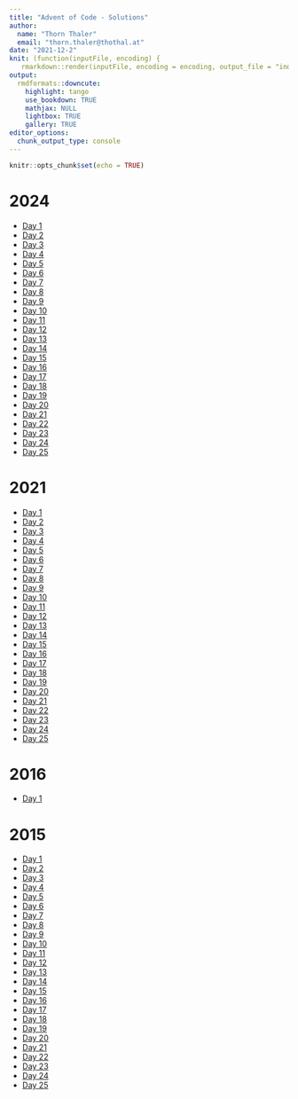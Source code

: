 ```yaml
---
title: "Advent of Code - Solutions"
author: 
  name: "Thorn Thaler"
  email: "thorn.thaler@thothal.at"
date: "2021-12-2"
knit: (function(inputFile, encoding) {
   rmarkdown::render(inputFile, encoding = encoding, output_file = "index.html", output_dir = here::here("docs")) })
output: 
  rmdformats::downcute:
    highlight: tango
    use_bookdown: TRUE
    mathjax: NULL
    lightbox: TRUE
    gallery: TRUE
editor_options: 
  chunk_output_type: console
---
```


```r
knitr::opts_chunk$set(echo = TRUE)
```

# 2024

* [Day 1](2024_task1.html)
* [Day 2](2024_task2.html)
* [Day 3](2024_task3.html)
* [Day 4](2024_task4.html)
* [Day 5](2024_task5.html)
* [Day 6](2024_task6.html)
* [Day 7](2024_task7.html)
* [Day 8](2024_task8.html)
* [Day 9](2024_task9.html)
* [Day 10](2024_task10.html)
* [Day 11](2024_task11.html)
* [Day 12](2024_task12.html)
* [Day 13](2024_task13.html)
* [Day 14](2024_task14.html)
* [Day 15](2024_task15.html)
* [Day 16](2024_task16.html)
* [Day 17](2024_task17.html)
* [Day 18](2024_task18.html)
* [Day 19](2024_task19.html)
* [Day 20](2024_task20.html)
* [Day 21](2024_task21.html)
* [Day 22](2024_task22.html)
* [Day 23](2024_task23.html)
* [Day 24](2024_task24.html)
* [Day 25](2024_task25.html)

# 2021

* [Day 1](2021_task1.html)
* [Day 2](2021_task2.html)
* [Day 3](2021_task3.html)
* [Day 4](2021_task4.html)
* [Day 5](2021_task5.html)
* [Day 6](2021_task6.html)
* [Day 7](2021_task7.html)
* [Day 8](2021_task8.html)
* [Day 9](2021_task9.html)
* [Day 10](2021_task10.html)
* [Day 11](2021_task11.html)
* [Day 12](2021_task12.html)
* [Day 13](2021_task13.html)
* [Day 14](2021_task14.html)
* [Day 15](2021_task15.html)
* [Day 16](2021_task16.html)
* [Day 17](2021_task17.html)
* [Day 18](2021_task18.html)
* [Day 19](2021_task19.html)
* [Day 20](2021_task20.html)
* [Day 21](2021_task21.html)
* [Day 22](2021_task22.html)
* [Day 23](2021_task23.html)
* [Day 24](2021_task24.html)
* [Day 25](2021_task25.html)

# 2016

* [Day 1](2016_task1.html)

# 2015

* [Day 1](2015_task1.html)
* [Day 2](2015_task2.html)
* [Day 3](2015_task3.html)
* [Day 4](2015_task4.html)
* [Day 5](2015_task5.html)
* [Day 6](2015_task6.html)
* [Day 7](2015_task7.html)
* [Day 8](2015_task8.html)
* [Day 9](2015_task9.html)
* [Day 10](2015_task10.html)
* [Day 11](2015_task11.html)
* [Day 12](2015_task12.html)
* [Day 13](2015_task13.html)
* [Day 14](2015_task14.html)
* [Day 15](2015_task15.html)
* [Day 16](2015_task16.html)
* [Day 17](2015_task17.html)
* [Day 18](2015_task18.html)
* [Day 19](2015_task19.html)
* [Day 20](2015_task20.html)
* [Day 21](2015_task21.html)
* [Day 22](2015_task22.html)
* [Day 23](2015_task23.html)
* [Day 24](2015_task24.html)
* [Day 25](2015_task25.html)

